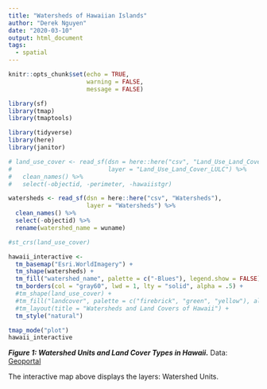 ```yaml
---
title: "Watersheds of Hawaiian Islands"
author: "Derek Nguyen"
date: "2020-03-10"
output: html_document
tags:
  - spatial
---
```


```r
knitr::opts_chunk$set(echo = TRUE, 
                      warning = FALSE,
                      message = FALSE)
```

```r
library(sf)
library(tmap)
library(tmaptools)

library(tidyverse)
library(here)
library(janitor)
```



```r
# land_use_cover <- read_sf(dsn = here::here("csv", "Land_Use_Land_Cover"), 
#                           layer = "Land_Use_Land_Cover_LULC") %>% 
#   clean_names() %>% 
#   select(-objectid, -perimeter, -hawaiistgr)

watersheds <- read_sf(dsn = here::here("csv", "Watersheds"), 
                      layer = "Watersheds") %>% 
  clean_names() %>% 
  select(-objectid) %>% 
  rename(watershed_name = wuname)
```


```r
#st_crs(land_use_cover)
```


```r
hawaii_interactive <-
  tm_basemap("Esri.WorldImagery") +
  tm_shape(watersheds) +
  tm_fill("watershed_name", palette = c("-Blues"), legend.show = FALSE) +
  tm_borders(col = "gray60", lwd = 1, lty = "solid", alpha = .5) +
  #tm_shape(land_use_cover) +
  #tm_fill("landcover", palette = c("firebrick", "green", "yellow"), alpha = 0.5) +
  #tm_layout(title = "Watersheds and Land Covers of Hawaii") +
  tm_style("natural")

tmap_mode("plot")
hawaii_interactive
```

***Figure 1: Watershed Units and Land Cover Types in Hawaii.*** Data: [Geoportal](http://geoportal.hawaii.gov/datasets/watersheds)

The interactive map above displays the layers: Watershed Units. 





















